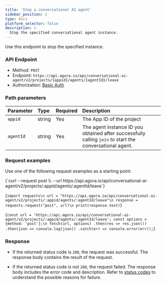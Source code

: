 ```yaml
---
title: 'Stop a conversational AI agent'
sidebar_position: 2
type: docs
platform_selector: false
description: >
  Stop the specified conversational agent instance.
---
```



Use this endpoint to stop the specified <Vpd k="NAME" /> instance.

### API Endpoint

- Method: `POST`
- Endpoint: `https://api.agora.io/api/conversational-ai-agent/v2/projects/{appid}/agents/{agentId}/leave`
- Authorization: [Basic Auth](./restful-authentication.mdx)

### Path parameters

| Parameter   | Type | Required | Description   |
|:--------|:---------|:----|:--------------|
| `appid` | string | Yes | The App ID of the project|
| `agentId` | string | Yes | The agent instance ID you obtained after successfully calling `join` to start the conversational agent. |

### Request examples

Use one of the following request examples as a starting point:

<MultiCodeBlock caption="Sample request:">
<CodeGroup label="Select">
<CodeItem language="bash" name="curl">{`curl --request post \\
  --url https://api.agora.io/api/conversational-ai-agent/v2/projects/:appid/agents/:agentId/leave`}</CodeItem>

  <CodeItem language="python" name="Python">{`import requests\n
url = "https://api.agora.io/api/conversational-ai-agent/v2/projects/:appid/agents/:agentId/leave"\n
response = requests.request("post", url)\n
print(response.text)`}</CodeItem>

  <CodeItem language="js" name="Node.js">{`const url = 'https://api.agora.io/api/conversational-ai-agent/v2/projects/:appid/agents/:agentId/leave';
const options = {method: 'post'};\n
fetch(url, options)
  .then(res => res.json())
  .then(json => console.log(json))
  .catch(err => console.error(err));`}</CodeItem>

</CodeGroup>
</MultiCodeBlock>

### Response

- If the returned status code is `200`, the request was successful. The response body contains the result of the request.

- If the returned status code is not `200`, the request failed. The response body includes the error code and description. Refer to [status codes](../rest-api/reference#response-status-codes) to understand the possible reasons for failure.